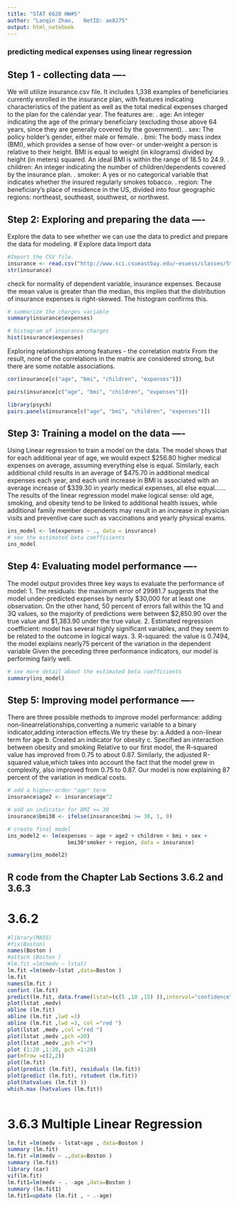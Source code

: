 ---
title: "STAT 6620 HW#5"
author: "Lanqin Zhao,   NetID: ae8275"
output: html_notebook
---

### predicting medical expenses using linear regression

## Step 1 - collecting data ----
We will utilize insurance.csv file. It includes 1,338 examples of beneficiaries currently enrolled in the insurance plan, with features indicating characteristics of the patient as well as the total medical expenses charged to the plan for the calendar year. The features are:
. age: An integer indicating the age of the primary beneficiary (excluding those above 64 years, since they are generally covered by the government).
. sex: The policy holder's gender, either male or female.
. bmi: The body mass index (BMI), which provides a sense of how over- or under-weight a person is relative to their height. BMI is equal to weight (in kilograms) divided by height (in meters) squared. An ideal BMI is within the range of 18.5 to 24.9.
. children: An integer indicating the number of children/dependents covered by the insurance plan.
. smoker: A yes or no categorical variable that indicates whether the insured regularly smokes tobacco.
. region: The beneficiary's place of residence in the US, divided into four geographic regions: northeast, southeast, southwest, or northwest.

## Step 2: Exploring and preparing the data ----
Explore the data to see whether we can use the data to predict and prepare the data for modeling.
# Explore data
Import data

```{r}
#Import the CSV file.
insurance <- read.csv("http://www.sci.csueastbay.edu/~esuess/classes/Statistics_6620/Presentations/ml10/insurance.csv", stringsAsFactors = TRUE)
str(insurance)

```
check for normality of dependent variable, insurance expenses. Because the mean value is greater than the median, this implies that the distribution of insurance expenses is right-skewed. The histogram  confirms this.

```{r}
# summarize the charges variable
summary(insurance$expenses)

# histogram of insurance charges
hist(insurance$expenses)

```

Exploring relationships among features - the correlation matrix
From the result, none of the correlations in the matrix are considered strong, but there are some
notable associations.
```{r}
cor(insurance[c("age", "bmi", "children", "expenses")])
```
```{r}
pairs(insurance[c("age", "bmi", "children", "expenses")])
```
```{r}
library(psych)
pairs.panels(insurance[c("age", "bmi", "children", "expenses")])
```

## Step 3: Training a model on the data ----
Using Linear regression to train a model on the data. The model shows that for each additional year of age, we would expect $256.80 higher medical expenses on average, assuming everything else is equal. Similarly, each additional child results in an average of $475.70 in additional medical expenses each year, and each unit
increase in BMI is associated with an average increase of $339.30 in yearly medical expenses, all else equal......
The results of the linear regression model make logical sense: old age, smoking, and obesity tend to be linked to additional health issues, while additional family member dependents may result in an increase in physician visits and preventive care such as vaccinations and yearly physical exams.
```{r}
ins_model <- lm(expenses ~ ., data = insurance)
# see the estimated beta coefficients
ins_model
```

## Step 4: Evaluating model performance ----
The model output provides three key ways to evaluate the performance of model:
1. The residuals:  the maximum error of 29981.7 suggests that the model under-predicted expenses by nearly $30,000 for at least one observation. On the other hand, 50 percent of errors fall within the 1Q and 3Q values, so the majority of predictions were between $2,850.90 over the true value and $1,383.90 under
the true value.
2. Estimated regression coefficient: model has several highly significant variables, and they seem to be related to the outcome in logical ways.
3. R-squared: the value is 0.7494, the model explains nearly75 percent of the variation in the dependent variable
Given the preceding three performance indicators, our model is performing fairly well.

```{r}
# see more detail about the estimated beta coefficients
summary(ins_model)

```

## Step 5: Improving model performance ----
There are three possible methods to improve model performance: adding non-linearrelationships,converting a numeric variable to a binary indicator,adding interaction effects.We try these by:
a.Added a non-linear term for age
b. Created an indicator for obesity
c. Specified an interaction between obesity and smoking
Relative to our first model, the R-squared value has improved from 0.75 to about 0.87. Similarly, the adjusted R-squared value,which takes into account the fact that the model grew in complexity, also improved
from 0.75 to 0.87. Our model is now explaining 87 percent of the variation in medical costs.
```{r}
# add a higher-order "age" term
insurance$age2 <- insurance$age^2

# add an indicator for BMI >= 30
insurance$bmi30 <- ifelse(insurance$bmi >= 30, 1, 0)

# create final model
ins_model2 <- lm(expenses ~ age + age2 + children + bmi + sex +
                   bmi30*smoker + region, data = insurance)

summary(ins_model2)

```

## R code from the Chapter Lab Sections 3.6.2 and 3.6.3
# 3.6.2
```{r}
#library(MASS)
#fix(Boston)
names(Boston )
#attach (Boston )
#lm.fit =lm(medv ~ lstat)
lm.fit =lm(medv~lstat ,data=Boston )
lm.fit
names(lm.fit )
confint (lm.fit)
predict(lm.fit, data.frame(lstat=(c(5 ,10 ,15) )),interval="confidence")
plot(lstat ,medv)
abline (lm.fit)
abline (lm.fit ,lwd =3)
abline (lm.fit ,lwd =3, col ="red ")
plot(lstat ,medv ,col ="red ")
plot(lstat ,medv ,pch =20)
plot(lstat ,medv ,pch ="+")
plot (1:20 ,1:20, pch =1:20)
par(mfrow =c(2,2))
plot(lm.fit)
plot(predict (lm.fit), residuals (lm.fit))
plot(predict (lm.fit), rstudent (lm.fit))
plot(hatvalues (lm.fit ))
which.max (hatvalues (lm.fit))     
     
```
# 3.6.3 Multiple Linear Regression

```{r}
lm.fit =lm(medv ~ lstat+age , data=Boston )
summary (lm.fit)
lm.fit =lm(medv ~ .,data=Boston )
summary (lm.fit)
library (car)
vif(lm.fit)
lm.fit1=lm(medv ~ . -age ,data=Boston )
summary (lm.fit1)
lm.fit1=update (lm.fit , ~ .-age)

```






